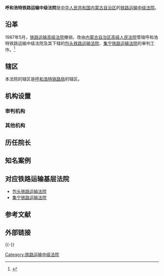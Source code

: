 {{Infobox PRCG
|机构名称=呼和浩特铁路运输中级法院
|标志1=National Emblem of the People's Republic of China.svg
|职位1=院长
|人员1=
|衔级1=？级高级法官
|上诉法院=[[内蒙古自治区高级人民法院|内蒙古自治区高级人民法院]]
|业务上级=[[内蒙古自治区高级人民法院|内蒙古自治区高级人民法院]]
|组织上级=[[内蒙古自治区人民代表大会|内蒙古自治区人民代表大会]]<br>[[内蒙古自治区人民代表大会常务委员会|内蒙古自治区人民代表大会常务委员会]]
|中共上级=[[中国共产党内蒙古自治区委员会|中国共产党内蒙古自治区委员会]]
|中共本级=中国共产党呼和浩特铁路运输中级法院党组
|机构类型=[[专门人民法院|专门人民法院]]
|行政级别=副地厅级
|授权法源=[[中华人民共和国宪法|中华人民共和国宪法]]
|组织法规=[[中华人民共和国人民法院组织法|中华人民共和国人民法院组织法]]
|地址1=[[内蒙古自治区|内蒙古自治区]][[呼和浩特市|呼和浩特市]][[回民区|回民区]]文化宫街18号
|官网=
|成立时间=
}}

'''呼和浩特铁路运输中级法院'''是[[中华人民共和国|中华人民共和国]][[内蒙古自治区|内蒙古自治区]]的[[铁路运输法院|铁路运输中级法院]]。

==沿革==
1987年5月，[[铁路运输高级法院|铁路运输高级法院]]撤销，改由[[内蒙古自治区高级人民法院|内蒙古自治区高级人民法院]]管辖呼和浩特铁路运输中级法院及其下辖的[[包头铁路运输法院|包头铁路运输法院]]、[[集宁铁路运输法院|集宁铁路运输法院]]的审判工作。<ref>{{cite web|url=http://bgw012027.chinaw3.com/fagui/ShowArticle.asp?ArticleID=708|title=内蒙古年鉴1998年 政治 审判|publisher=内蒙古区情网|date=2011-04-14|accessdate=2012-03-07}}{{dead link|date=2017年12月 |bot=InternetArchiveBot |fix-attempted=yes }}</ref>

==辖区==
本法院的辖区是[[呼和浩特铁路局|呼和浩特铁路局]]的辖区。

==机构设置==
===审判机构===


===其他机构===


==历任院长==


==知名案例==

==对应铁路运输基层法院==
* [[包头铁路运输法院|包头铁路运输法院]]
* [[集宁铁路运输法院|集宁铁路运输法院]]

==参考文献==
{{Reflist}}

==外部链接==


{{-}}
{{中华人民共和国法院|专}}

{{stub}}
[[Category:铁路运输中级法院|Category:铁路运输中级法院]]